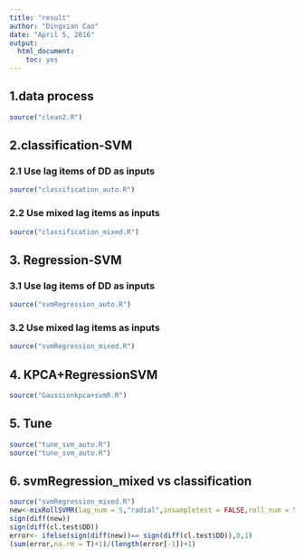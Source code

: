 ```yaml
---
title: "result"
author: "Dingxian Cao"
date: "April 5, 2016"
output: 
  html_document: 
    toc: yes
---
```


## 1.data process  

```r
source("clean2.R")
```

## 2.classification-SVM 

### 2.1 Use lag items of DD as inputs  

```r
source("classification_auto.R")
```  

### 2.2 Use mixed lag items as inputs

```r
source("classification_mixed.R")
```  

## 3. Regression-SVM  

### 3.1 Use lag items of DD as inputs  

```r
source("svmRegression_auto.R")
```  


### 3.2 Use mixed lag items as inputs  

```r
source("svmRegression_mixed.R")
```


## 4. KPCA+RegressionSVM  

```r
source("Gaussionkpca+svmR.R")
```




## 5. Tune 


```r
source("tune_svm_auto.R")  
source("tune_svm_auto.R")  
``` 

## 6. svmRegression_mixed vs classification

```r
source("svmRegression_mixed.R")
new<-mixRollSVMR(lag_num = 5,"radial",insampletest = FALSE,roll_num = 5,corlags=4)  
sign(diff(new))
sign(diff(cl.test$DD))
error<- ifelse(sign(diff(new))== sign(diff(cl.test$DD)),0,1)
(sum(error,na.rm = T)+1)/(length(error[-1])+1)
```






